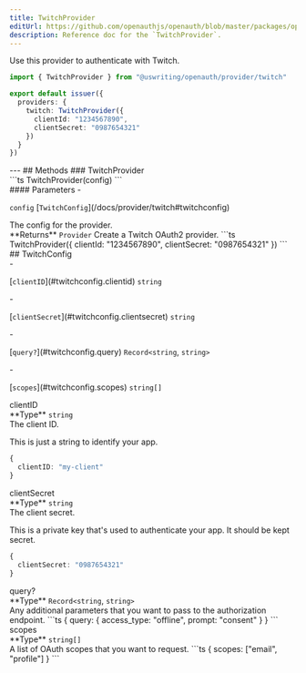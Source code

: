 ```yaml
---
title: TwitchProvider
editUrl: https://github.com/openauthjs/openauth/blob/master/packages/openauth/src/provider/twitch.ts
description: Reference doc for the `TwitchProvider`.
---
```



<div class="tsdoc">
<Section type="about">
Use this provider to authenticate with Twitch.

```ts {5-8}
import { TwitchProvider } from "@uswriting/openauth/provider/twitch"

export default issuer({
  providers: {
    twitch: TwitchProvider({
      clientId: "1234567890",
      clientSecret: "0987654321"
    })
  }
})
```
</Section>
---
## Methods
### TwitchProvider
<Segment>
<Section type="signature">
```ts
TwitchProvider(config)
```
</Section>
<Section type="parameters">
#### Parameters
- <p><code class="key">config</code> [<code class="type">TwitchConfig</code>](/docs/provider/twitch#twitchconfig)</p>
The config for the provider.
</Section>
<InlineSection>
**Returns** <code class="type">Provider</code>
</InlineSection>
Create a Twitch OAuth2 provider.
```ts
TwitchProvider({
  clientId: "1234567890",
  clientSecret: "0987654321"
})
```
</Segment>
## TwitchConfig
<Segment>
<Section type="parameters">
- <p>[<code class="key">clientID</code>](#twitchconfig.clientid) <code class="primitive">string</code></p>
- <p>[<code class="key">clientSecret</code>](#twitchconfig.clientsecret) <code class="primitive">string</code></p>
- <p>[<code class="key">query?</code>](#twitchconfig.query) <code class="primitive">Record</code><code class="symbol">&lt;</code><code class="primitive">string</code>, <code class="primitive">string</code><code class="symbol">&gt;</code></p>
- <p>[<code class="key">scopes</code>](#twitchconfig.scopes) <code class="primitive">string</code><code class="symbol">[]</code></p>
</Section>
</Segment>
<NestedTitle id="twitchconfig.clientid" Tag="h4" parent="TwitchConfig.">clientID</NestedTitle>
<Segment>
<Section type="parameters">
<InlineSection>
**Type** <code class="primitive">string</code>
</InlineSection>
</Section>
The client ID.

This is just a string to identify your app.
```ts
{
  clientID: "my-client"
}
```
</Segment>
<NestedTitle id="twitchconfig.clientsecret" Tag="h4" parent="TwitchConfig.">clientSecret</NestedTitle>
<Segment>
<Section type="parameters">
<InlineSection>
**Type** <code class="primitive">string</code>
</InlineSection>
</Section>
The client secret.

This is a private key that's used to authenticate your app. It should be kept secret.
```ts
{
  clientSecret: "0987654321"
}
```
</Segment>
<NestedTitle id="twitchconfig.query" Tag="h4" parent="TwitchConfig.">query?</NestedTitle>
<Segment>
<Section type="parameters">
<InlineSection>
**Type** <code class="primitive">Record</code><code class="symbol">&lt;</code><code class="primitive">string</code>, <code class="primitive">string</code><code class="symbol">&gt;</code>
</InlineSection>
</Section>
Any additional parameters that you want to pass to the authorization endpoint.
```ts
{
  query: {
    access_type: "offline",
    prompt: "consent"
  }
}
```
</Segment>
<NestedTitle id="twitchconfig.scopes" Tag="h4" parent="TwitchConfig.">scopes</NestedTitle>
<Segment>
<Section type="parameters">
<InlineSection>
**Type** <code class="primitive">string</code><code class="symbol">[]</code>
</InlineSection>
</Section>
A list of OAuth scopes that you want to request.
```ts
{
  scopes: ["email", "profile"]
}
```
</Segment>
</div>